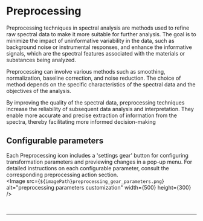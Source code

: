 
# Preprocessing

Preprocessing techniques in spectral analysis are methods used to refine raw spectral data to make it more suitable for further analysis. The goal is to minimize the impact of uninformative variability in the data, such as background noise or instrumental responses, and enhance the informative signals, which are the spectral features associated with the materials or substances being analyzed.

Preprocessing can involve various methods such as smoothing, normalization, baseline correction, and noise reduction. The choice of method depends on the specific characteristics of the spectral data and the objectives of the analysis.

By improving the quality of the spectral data, preprocessing techniques increase the reliability of subsequent data analysis and interpretation. They enable more accurate and precise extraction of information from the spectra, thereby facilitating more informed decision-making

## Configurable parameters

Each Preprocessing icon includes a 'settings gear' button for configuring transformation parameters and previewing changes in a pop-up menu. For detailed instructions on each configurable parameter, consult the corresponding preprocessing action section.
<br />
<Image src={`${imagePath}preprocessing_gear_parameters.png`} alt="preprocessing parameters customization" width={500} height={300} />


<br />
<hr />
<br />
<div style={{ display: 'grid', gridTemplateColumns: 'repeat(2, 1fr)', gap: '1rem' }}>
  <ImageLink href="/preprocessing/standardization" image={{ alt: "standardization icon", src: `${imagePath}standardization_icon.svg` }} text="Standardize" />
  <ImageLink href="/preprocessing/baseline_correction" image={{ alt: "baseline correction icon", src: `${imagePath}baseline_icon.svg` }} text="Baseline" />
  <ImageLink href="/preprocessing/smoothing" image={{ alt: "smoothing icon", src: `${imagePath}smoothing_icon.svg` }} text="Smooth" />
  <ImageLink href="/preprocessing/offset" image={{ alt: "offset icon", src: `${imagePath}offset_icon.svg` }} text="Offset" />
  <ImageLink href="/preprocessing/normalization" image={{ alt: "normalization icon", src: `${imagePath}normalization_icon.svg` }} text="Normalize" />
  <ImageLink href="/preprocessing/peak_detection" image={{ alt: "peak detection icon", src: `${imagePath}peak_detection_icon.svg` }} text="Peaks" />
  <ImageLink href="/preprocessing/offset" image={{ alt: "offset icon", src: `${imagePath}derivative_icon.svg` }} text="Derivative" />
  <ImageLink href="/preprocessing/restore" image={{ alt: "restore icon", src: `${imagePath}restore_icon.svg` }} text="Restore Spectra" />
</div>
